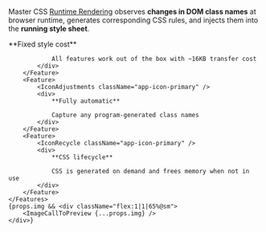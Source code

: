 
Master CSS [Runtime Rendering](/docs/rendering-modes/runtime-rendering) observes **changes in DOM class names** at browser runtime, generates corresponding CSS rules, and injects them into the **running style sheet**.
<div className="flex flex:wrap@<sm gap:12x my:12x">
    <Features className={clsx(props.img ? 'w:35%@sm' : 'grid-cols:3@sm')}>
        <Feature>
            <IconWorldDownload className="app-icon-primary" />
            <div>
                **Fixed style cost**

                All features work out of the box with ~16KB transfer cost
            </div>
        </Feature>
        <Feature>
            <IconAdjustments className="app-icon-primary" />
            <div>
                **Fully automatic**

                Capture any program-generated class names
            </div>
        </Feature>
        <Feature>
            <IconRecycle className="app-icon-primary" />
            <div>
                **CSS lifecycle**

                CSS is generated on demand and frees memory when not in use
            </div>
        </Feature>
    </Features>
    {props.img && <div className="flex:1|1|65%@sm">
        <ImageCallToPreview {...props.img} />
    </div>}
</div>